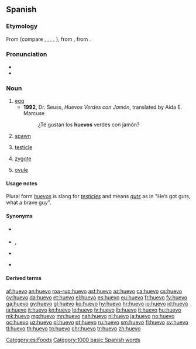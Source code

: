 ==Spanish==

===Etymology===
From {{inh|es|la|ōvum}} (compare {{etyl|ca|-}} {{m|ca|ou}}, {{etyl|fr|-}} {{m|fr|œuf}}, {{etyl|it|-}} {{m|it|uovo}}, {{etyl|pt|-}} {{m|pt|ovo}}, {{etyl|ro|-}} {{m|ro|ou}}), from {{inh|es|itc-pro|*ōwom}}, from {{inh|es|ine-pro|*h₂ōwyóm}}.

===Pronunciation===
* {{IPA|/ˈwe.βo/|lang=es}}
* {{rhymes|eβo|lang=es}}

===Noun===
{{es-noun|m}}

# [[egg]]
#* '''1992''', Dr. Seuss, ''Huevos Verdes con Jamón'', translated by Aída E. Marcuse
#*: ¿Te gustan los '''huevos''' verdes con jamón?
# [[spawn]]
# {{label|es|vulgar|slang}} [[testicle]]
# {{label|es|biology}} [[zygote]]
# {{label|es|biology}} [[ovule]]

====Usage notes====
Plural form ''[[huevos]]'' is slang for ''[[testicle]]s'' and means ''[[guts]]'' as in "He’s got guts, what a brave guy".

====Synonyms====
* {{sense|spawn}} {{l|es|hueva}} {{g|f}}
* {{sense|testicle}} {{l|es|testículo}} {{g|m}}, {{l|es|tanate}} {{g|m}}
* {{sense|zygote}} {{l|es|cigoto}} {{g|m}}
* {{sense|ovule}} {{l|es|óvulo}} {{g|m}}

====Derived terms====
{{der3
|{{l|es|huevón}}
|{{l|es|a huevo}}
|{{l|es|huevo batido|g=m}}
|{{l|es|huevo duro|g=m}}
|{{l|es|huevo estrellado|g=m}}
|{{l|es|huevo frito|g=m}}
|{{l|es|y un huevo}}
}}

[[Category:es:Foods]]
[[Category:1000 basic Spanish words]]

[[af:huevo]]
[[an:huevo]]
[[roa-rup:huevo]]
[[ast:huevo]]
[[az:huevo]]
[[ca:huevo]]
[[cs:huevo]]
[[cy:huevo]]
[[da:huevo]]
[[et:huevo]]
[[el:huevo]]
[[es:huevo]]
[[eu:huevo]]
[[fr:huevo]]
[[fy:huevo]]
[[ga:huevo]]
[[gv:huevo]]
[[gl:huevo]]
[[ko:huevo]]
[[hy:huevo]]
[[hr:huevo]]
[[io:huevo]]
[[id:huevo]]
[[ia:huevo]]
[[it:huevo]]
[[kn:huevo]]
[[lo:huevo]]
[[lv:huevo]]
[[lb:huevo]]
[[lt:huevo]]
[[hu:huevo]]
[[mk:huevo]]
[[mg:huevo]]
[[mn:huevo]]
[[nah:huevo]]
[[nl:huevo]]
[[ja:huevo]]
[[no:huevo]]
[[oc:huevo]]
[[uz:huevo]]
[[pl:huevo]]
[[pt:huevo]]
[[ru:huevo]]
[[sm:huevo]]
[[fi:huevo]]
[[sv:huevo]]
[[tl:huevo]]
[[th:huevo]]
[[tg:huevo]]
[[chr:huevo]]
[[tr:huevo]]
[[zh:huevo]]